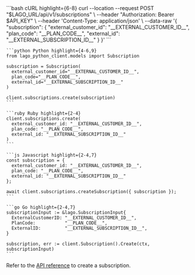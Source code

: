 <CodeGroup>
    ```bash cURL highlight={6-8}
    curl --location --request POST "$LAGO_URL/api/v1/subscriptions" \
      --header "Authorization: Bearer $API_KEY" \
      --header 'Content-Type: application/json' \
      --data-raw '{
        "subscription": {
          "external_customer_id": "__EXTERNAL_CUSTOMER_ID__",
          "plan_code": "__PLAN_CODE__",
          "external_id": "__EXTERNAL_SUBSCRIPTION_ID__"
        }
      }'
    ```

    ```python Python highlight={4-6,9}
    from lago_python_client.models import Subscription

    subscription = Subscription(
      external_customer_id="__EXTERNAL_CUSTOMER_ID__",
      plan_code="__PLAN_CODE__",
      external_id="__EXTERNAL_SUBSCRIPTION_ID__"
    )

    client.subscriptions.create(subscription)
    ```

    ```ruby Ruby highlight={2-4}
    client.subscriptions.create(
      external_customer_id: "__EXTERNAL_CUSTOMER_ID__",
      plan_code: "__PLAN_CODE__",
      external_id: "__EXTERNAL_SUBSCRIPTION_ID__"
    )
    ```

    ```js Javascript highlight={2-4,7}
    const subscription = {
      external_customer_id: "__EXTERNAL_CUSTOMER_ID__",
      plan_code: "__PLAN_CODE__",
      external_id: "__EXTERNAL_SUBSCRIPTION_ID__"
    };

    await client.subscriptions.createSubscription({ subscription });
    ```

    ```go Go highlight={2-4,7}
    subscriptionInput := &lago.SubscriptionInput{
      ExternalCustomerID: "__EXTERNAL_CUSTOMER_ID__",
      PlanCode:           "__PLAN_CODE__",
      ExternalID:         "__EXTERNAL_SUBSCRIPTION_ID__",
    }

    subscription, err := client.Subscription().Create(ctx, subscriptionInput)
    ```
</CodeGroup>

Refer to the [API reference](/api-reference/subscriptions/create) to create a subscription.
